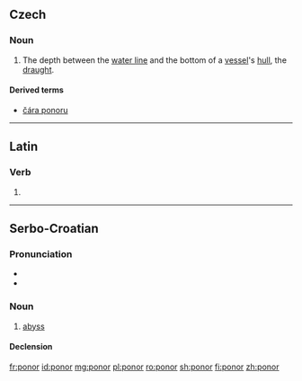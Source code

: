 ==Czech==

===Noun===
{{cs-noun|g=m}}

# The depth between the [[water line]] and the bottom of a [[vessel]]'s [[hull]], the [[draught]].

====Derived terms====
* [[čára ponoru]]

----

==Latin==

===Verb===
{{la-verb-form|pōnor}}

# {{conjugation of|pōnō||1|s|pres|pass|ind|lang=la}}

----

==Serbo-Croatian==

===Pronunciation===
* {{IPA|/pǒnor/|lang=sh}}
* {{hyphenation|po|nor|lang=sh}}

===Noun===
{{sh-noun|g=m|head=pònor|r|понор|по̀нор}}

# [[abyss]]

====Declension====
{{sh-decl-noun
|ponor|ponori
|ponora|ponora
|ponoru|ponorima
|ponor|ponore
|ponoru / ponore|ponori
|ponoru|ponorima
|ponorom|ponorima
}}

[[fr:ponor]]
[[id:ponor]]
[[mg:ponor]]
[[pl:ponor]]
[[ro:ponor]]
[[sh:ponor]]
[[fi:ponor]]
[[zh:ponor]]